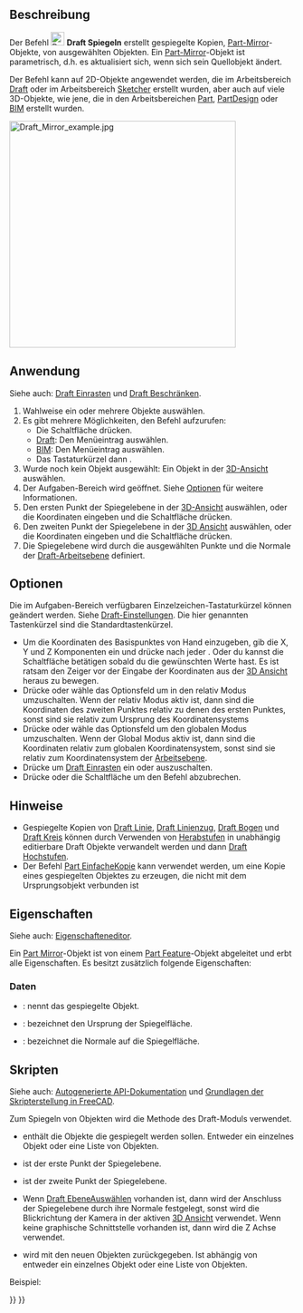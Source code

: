 <languages/>

{{Docnav/de
|[[Draft_Scale/de|Skalieren]]
|[[Draft_Offset/de|Versatz]]
|[[Draft_Workbench/de|Draft]]
|IconL=Draft_Scale.svg
|IconR=Draft_Offset.svg
|IconC=Workbench_Draft.svg
}}

{{GuiCommand/de
|Name=Draft Mirror
|Name/de=Draft Spiegeln
|MenuLocation=Änderung → Spiegeln<br>Bearbeiten → Spiegeln
|Workbenches=[[Draft_Workbench/de|Draft]], [[BIM_Workbench/de|BIM]]
|Shortcut={{KEY|M}} {{KEY|I}}
|SeeAlso=[[Draft_Clone/de|Draft Klonen]]
}}

<span id="Description"></span>
==Beschreibung== 

Der Befehl [[Image:Draft_Mirror.svg|24px]] '''Draft Spiegeln''' erstellt gespiegelte Kopien, [[Part_Mirror/de|Part-Mirror]]-Objekte, von ausgewählten Objekten. Ein [[Part_Mirror/de|Part-Mirror]]-Objekt ist parametrisch, d.h. es aktualisiert sich, wenn sich sein Quellobjekt ändert.

Der Befehl kann auf 2D-Objekte angewendet werden, die im Arbeitsbereich [[Draft_Workbench/de|Draft]] oder im Arbeitsbereich [[Sketcher_Workbench/de|Sketcher]] erstellt wurden, aber auch auf viele 3D-Objekte, wie jene, die in den Arbeitsbereichen [[Part_Workbench/de|Part]], [[PartDesign_Workbench/de|PartDesign]] oder [[BIM_Workbench/de|BIM]] erstellt wurden.

[[Image:Draft_Mirror_example.jpg|400px]]
{{Caption| Ein Objekt Spiegeln}}

<span id="Usage"></span>
==Anwendung== 

Siehe auch: [[Draft_Snap/de|Draft Einrasten]] und [[Draft_Constrain/de|Draft Beschränken]].

# Wahlweise ein oder mehrere Objekte auswählen.
# Es gibt mehrere Möglichkeiten, den Befehl aufzurufen:
#* Die Schaltfläche {{Button|[[Image:Draft_Mirror.svg|16px]] [[Draft_Mirror/de|Spiegeln]]}} drücken.
#* [[Draft_Workbench/de|Draft]]: Den Menüeintrag {{MenuCommand|Änderung → [[Image:Draft_Mirror.svg|16px]] Spiegeln}} auswählen.
#* [[BIM_Workbench/de|BIM]]: Den Menüeintrag {{MenuCommand|Bearbeiten → [[Image:Draft_Mirror.svg|16px]] Spiegeln}} auswählen.
#* Das Tastaturkürzel {{KEY|M}} dann {{KEY|I}}.
# Wurde noch kein Objekt ausgewählt: Ein Objekt in der [[3D_view/de|3D-Ansicht]] auswählen.
# Der Aufgaben-Bereich {{MenuCommand|Spiegeln}} wird geöffnet. Siehe [[#Optionen|Optionen]] für weitere Informationen.
# Den ersten Punkt der Spiegelebene in der [[3D_view/de|3D-Ansicht]] auswählen, oder die Koordinaten eingeben und die Schaltfläche {{Button|[[Image:Draft_AddPoint.svg|16px]] Punkt eingeben}} drücken.
# Den zweiten Punkt der Spiegelebene in der [[3D_view/de|3D Ansicht]] auswählen, oder die Koordinaten eingeben und die Schaltfläche {{Button|[[Image:Draft_AddPoint.svg|16px]] Punkt eingeben}} drücken.
# Die Spiegelebene wird durch die ausgewählten Punkte und die Normale der [[Draft_SelectPlane/de|Draft-Arbeitsebene]] definiert.

<span id="Options"></span>
==Optionen==

Die im Aufgaben-Bereich verfügbaren Einzelzeichen-Tastaturkürzel können geändert werden. Siehe [[Draft_Preferences/de|Draft-Einstellungen]]. Die hier genannten Tastenkürzel sind die Standardtastenkürzel.

* Um die Koordinaten des Basispunktes von Hand einzugeben, gib die X, Y und Z Komponenten ein und drücke nach jeder {{KEY|Enter}}. Oder du kannst die {{Button|[[Image:Draft_AddPoint.svg|16px]] Enter point}} Schaltfläche betätigen sobald du die gewünschten Werte hast. Es ist ratsam den Zeiger vor der Eingabe der Koordinaten aus der [[3D_view/de|3D Ansicht]] heraus zu bewegen.
* Drücke {{KEY|R}} oder wähle das {{MenuCommand|Relative}} Optionsfeld um in den relativ Modus umzuschalten. Wenn der relativ Modus aktiv ist, dann sind die Koordinaten des zweiten Punktes relativ zu denen des ersten Punktes, sonst sind sie relativ zum Ursprung des Koordinatensystems
* Drücke {{KEY|G}} oder wähle das {{MenuCommand|Global}} Optionsfeld um den globalen Modus umzuschalten. Wenn der Global Modus aktiv ist, dann sind die Koordinaten relativ zum globalen Koordinatensystem, sonst sind sie relativ zum Koordinatensystem der [[Draft_SelectPlane/de|Arbeitsebene]].
* Drücke {{KEY|S}} um [[Draft_Snap/de|Draft Einrasten]] ein oder auszuschalten.
* Drücke {{KEY|Esc}} oder die {{Button|Abbrechen}} Schaltfläche um den Befehl abzubrechen.

<span id="Notes"></span>
==Hinweise==

* Gespiegelte Kopien von [[Draft_Line/de|Draft Linie]], [[Draft_Wire/de|Draft Linienzug]], [[Draft_Arc/de|Draft Bogen]] und [[Draft_Circle/de|Draft Kreis]] können durch Verwenden von [[Draft_Downgrade/de| Herabstufen]] in unabhängig editierbare Draft Objekte verwandelt werden und dann [[Draft_Upgrade/de|Draft Hochstufen]].
* Der Befehl [[Part_SimpleCopy/de|Part EinfacheKopie]] kann verwendet werden, um eine Kopie eines gespiegelten Objektes zu erzeugen, die nicht mit dem Ursprungsobjekt verbunden ist

<span id="Properties"></span>
==Eigenschaften==

Siehe auch: [[property_editor/de|Eigenschafteneditor]].

Ein [[Part_Mirror|Part Mirror]]-Objekt ist von einem [[Part_Feature|Part Feature]]-Objekt abgeleitet und erbt alle Eigenschaften. Es besitzt zusätzlich folgende Eigenschaften:

<span id="Data"></span>
===Daten===

{{TitleProperty|Base}}

* {{PropertyData|Source|Link}}: nennt das gespiegelte Objekt.

{{TitleProperty|Plane}}

* {{PropertyData|Base|Vector}}: bezeichnet den Ursprung der Spiegelfläche.
* {{PropertyData|Normal|Vector}}: bezeichnet die Normale auf die Spiegelfläche.

<span id="Scripting"></span>
==Skripten==

Siehe auch: [https://freecad.github.io/SourceDoc/ Autogenerierte API-Dokumentation] und [[FreeCAD_Scripting_Basics/de|Grundlagen der Skripterstellung in FreeCAD]].

Zum Spiegeln von Objekten wird die Methode {{incode|mirror}} des Draft-Moduls verwendet.

{{Code|code=
mirrored_list = mirror(objlist, p1, p2)
}}

* {{incode|objlist}} enthält die Objekte die gespiegelt werden sollen. Entweder ein einzelnes Objekt oder eine Liste von Objekten.
* {{incode|p1}} ist der erste Punkt der Spiegelebene.
* {{incode|p2}} ist der zweite Punkt der Spiegelebene.
* Wenn [[Draft_SelectPlane/de|Draft EbeneAuswählen]] vorhanden ist, dann wird der Anschluss der Spiegelebene durch ihre Normale festgelegt, sonst wird die Blickrichtung der Kamera in der aktiven [[3D_view/de|3D Ansicht]] verwendet. Wenn keine graphische Schnittstelle vorhanden ist, dann wird die Z Achse verwendet.
* {{incode|mirrored_list}} wird mit den neuen {{incode|Part::Mirroring}} Objekten zurückgegeben. Ist abhängig von {{incode|objlist}} entweder ein einzelnes Objekt oder eine Liste von Objekten.

Beispiel:

{{Code|code=
import FreeCAD as App
import Draft

doc = App.newDocument()

place = App.Placement(FreeCAD.Vector(1000, 0, 0), App.Rotation())
polygon1 = Draft.make_polygon(3, 750)
polygon2 = Draft.make_polygon(5, 750, placement=place)

p1 = App.Vector(2000, -1000, 0)
p2 = App.Vector(2000, 1000, 0)

line1 = Draft.make_line(p1, p2)
mirrored1 = Draft.mirror(polygon1, p1, p2)

Line2 = Draft.make_line(-p1, -p2)
mirrored2 = Draft.mirror([polygon1, polygon2], -p1, -p2)

doc.recompute()
}}


{{Docnav/de
|[[Draft_Scale/de|Skalieren]]
|[[Draft_Offset/de|Versatz]]
|[[Draft_Workbench/de|Draft]]
|IconL=Draft_Scale.svg
|IconR=Draft_Offset.svg
|IconC=Workbench_Draft.svg
}}

{{Draft Tools navi{{#translation:}}}}
{{Userdocnavi{{#translation:}}}}